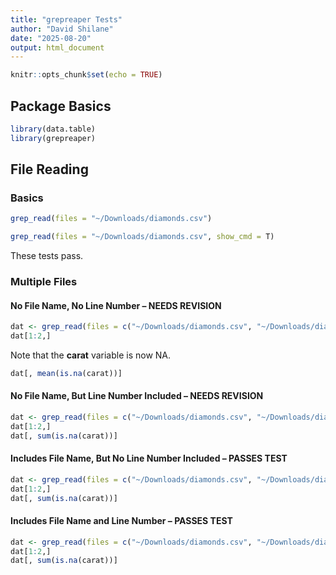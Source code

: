 ```yaml
---
title: "grepreaper Tests"
author: "David Shilane"
date: "2025-08-20"
output: html_document
---
```


```r
knitr::opts_chunk$set(echo = TRUE)
```


## Package Basics

```r
library(data.table)
library(grepreaper)
```

## File Reading {.tabset}

### Basics



```r
grep_read(files = "~/Downloads/diamonds.csv")
```



```r
grep_read(files = "~/Downloads/diamonds.csv", show_cmd = T)
```


These tests pass.

### Multiple Files {.tabset}

#### No File Name, No Line Number -- NEEDS REVISION

```r
dat <- grep_read(files = c("~/Downloads/diamonds.csv", "~/Downloads/diamonds.csv"), show_line_numbers = F, include_filename = F)
dat[1:2,]
```

Note that the **carat** variable is now NA.

```r
dat[, mean(is.na(carat))]
```

#### No File Name, But Line Number Included -- NEEDS REVISION

```r
dat <- grep_read(files = c("~/Downloads/diamonds.csv", "~/Downloads/diamonds.csv"), show_line_numbers = T, include_filename = F)
dat[1:2,]
dat[, sum(is.na(carat))]
```


#### Includes File Name, But No Line Number Included -- PASSES TEST

```r
dat <- grep_read(files = c("~/Downloads/diamonds.csv", "~/Downloads/diamonds.csv"), show_line_numbers = F, include_filename = T)
dat[1:2,]
dat[, sum(is.na(carat))]
```

#### Includes File Name and Line Number -- PASSES TEST

```r
dat <- grep_read(files = c("~/Downloads/diamonds.csv", "~/Downloads/diamonds.csv"), show_line_numbers = T, include_filename = T)
dat[1:2,]
dat[, sum(is.na(carat))]
```
